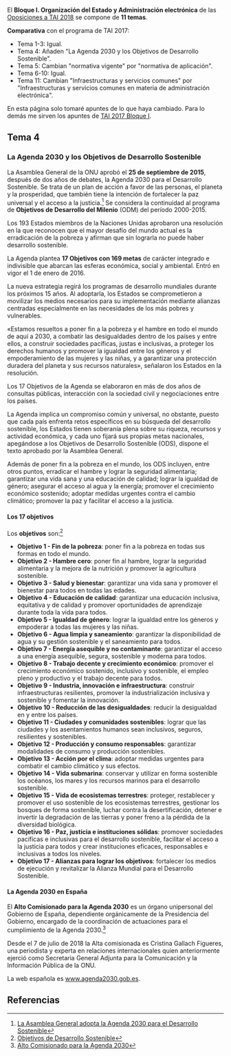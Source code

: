 {{headernoindex|1=TAI 2018. Bloque I. Organización del Estado y Administración electrónica}}

El '''Bloque I. Organización del Estado y Administración electrónica''' de las [[oposiciones|Oposiciones a TAI 2018]] se compone de '''11 temas'''.

'''Comparativa''' con el programa de TAI 2017:

* Tema 1-3: Igual.
* Tema 4: Añaden "La Agenda 2030 y los Objetivos de Desarrollo Sostenible".
* Tema 5: Cambian "normativa vigente" por "normativa de aplicación".
* Tema 6-10: Igual.
* Tema 11: Cambian "Infraestructuras y servicios comunes" por "Infraestructuras y servicios comunes en materia de administración electrónica".

En esta página solo tomaré apuntes de lo que haya cambiado. Para lo demás me sirven los apuntes de [[tai2017-bloque1|TAI 2017 Bloque I]].

== Tema 4 ==

{{recuadro|1='''Tema 4.''' El Gobierno Abierto. Concepto y principios informadores. La Ley 19/2013, de 9 de diciembre, de transparencia, acceso a la información pública y buen gobierno. El Consejo de Transparencia y Buen Gobierno: funciones. '''La Agenda 2030 y los Objetivos de Desarrollo Sostenible'''.}}

=== La Agenda 2030 y los Objetivos de Desarrollo Sostenible ===

La Asamblea General de la ONU aprobó el '''25 de septiembre de 2015''', después de dos años de debates, la Agenda 2030 para el Desarrollo Sostenible. Se trata de un plan de acción a favor de las personas, el planeta y la prosperidad, que también tiene la intención de fortalecer la paz universal y el acceso a la justicia.<ref>[https://www.un.org/sustainabledevelopment/es/2015/09/la-asamblea-general-adopta-la-agenda-2030-para-el-desarrollo-sostenible/ La Asamblea General adopta la Agenda 2030 para el Desarrollo Sostenible]</ref> Se considera la continuidad al programa de '''Objetivos de Desarrollo del Milenio''' (ODM) del período 2000-2015.

Los 193 Estados miembros de la Naciones Unidas aprobaron una resolución en la que reconocen que el mayor desafío del mundo actual es la erradicación de la pobreza y afirman que sin lograrla no puede haber desarrollo sostenible.

La Agenda plantea '''17 Objetivos con 169 metas''' de carácter integrado e indivisible que abarcan las esferas económica, social y ambiental. Entró en vigor el 1 de enero de 2016.

La nueva estrategia regirá los programas de desarrollo mundiales durante los próximos 15 años. Al adoptarla, los Estados se comprometieron a movilizar los medios necesarios para su implementación mediante alianzas centradas especialmente en las necesidades de los más pobres y vulnerables.

«Estamos resueltos a poner fin a la pobreza y el hambre en todo el mundo de aquí a 2030, a combatir las desigualdades dentro de los países y entre ellos, a construir sociedades pacíficas, justas e inclusivas, a proteger los derechos humanos y promover la igualdad entre los géneros y el empoderamiento de las mujeres y las niñas, y a garantizar una protección duradera del planeta y sus recursos naturales», señalaron los Estados en la resolución.

Los 17 Objetivos de la Agenda se elaboraron en más de dos años de consultas públicas, interacción con la sociedad civil y negociaciones entre los países.

La Agenda implica un compromiso común y universal, no obstante, puesto que cada país enfrenta retos específicos en su búsqueda del desarrollo sostenible, los Estados tienen soberanía plena sobre su riqueza, recursos y actividad económica, y cada uno fijará sus propias metas nacionales, apegándose a los Objetivos de Desarrollo Sostenible (ODS), dispone el texto aprobado por la Asamblea General.

Además de poner fin a la pobreza en el mundo, los ODS incluyen, entre otros puntos, erradicar el hambre y lograr la seguridad alimentaria; garantizar una vida sana y una educación de calidad; lograr la igualdad de género; asegurar el acceso al agua y la energía; promover el crecimiento económico sostenido; adoptar medidas urgentes contra el cambio climático; promover la paz y facilitar el acceso a la justicia.

==== Los 17 objetivos ====

Los '''objetivos''' son:<ref>[https://es.wikipedia.org/wiki/Objetivos_de_Desarrollo_Sostenible Objetivos de Desarrollo Sostenible]</ref>

* '''Objetivo 1 - Fin de la pobreza''': poner fin a la pobreza en todas sus formas en todo el mundo.
* '''Objetivo 2 - Hambre cero''': poner fin al hambre, lograr la seguridad alimentaria y la mejora de la nutrición y promover la agricultura sostenible.
* '''Objetivo 3 - Salud y bienestar''': garantizar una vida sana y promover el bienestar para todos en todas las edades.
* '''Objetivo 4 - Educación de calidad''': garantizar una educación inclusiva, equitativa y de calidad y promover oportunidades de aprendizaje durante toda la vida para todos.
* '''Objetivo 5 - Igualdad de género''': lograr la igualdad entre los géneros y empoderar a todas las mujeres y las niñas.
* '''Objetivo 6 - Agua limpia y saneamiento''': garantizar la disponibilidad de agua y su gestión sostenible y el saneamiento para todos.
* '''Objetivo 7 - Energía asequible y no contaminante''': garantizar el acceso a una energía asequible, segura, sostenible y moderna para todos.
* '''Objetivo 8 - Trabajo decente y crecimiento económico''': promover el crecimiento económico sostenido, inclusivo y sostenible, el empleo pleno y productivo y el trabajo decente para todos.
* '''Objetivo 9 - Industria, innovación e infraestructura''': construir infraestructuras resilientes, promover la industrialización inclusiva y sostenible y fomentar la innovación.
* '''Objetivo 10 - Reducción de las desigualdades''': reducir la desigualdad en y entre los países.
* '''Objetivo 11 - Ciudades y comunidades sostenibles''': lograr que las ciudades y los asentamientos humanos sean inclusivos, seguros, resilientes y sostenibles.
* '''Objetivo 12 - Producción y consumo responsables''': garantizar modalidades de consumo y producción sostenibles.
* '''Objetivo 13 - Acción por el clima''': adoptar medidas urgentes para combatir el cambio climático y sus efectos.
* '''Objetivo 14 - Vida submarina''': conservar y utilizar en forma sostenible los océanos, los mares y los recursos marinos para el desarrollo sostenible.
* '''Objetivo 15 - Vida de ecosistemas terrestres''': proteger, restablecer y promover el uso sostenible de los ecosistemas terrestres, gestionar los bosques de forma sostenible, luchar contra la desertificación, detener e invertir la degradación de las tierras y poner freno a la pérdida de la diversidad biológica.
* '''Objetivo 16 - Paz, justicia e instituciones sólidas''': promover sociedades pacíficas e inclusivas para el desarrollo sostenible, facilitar el acceso a la justicia para todos y crear instituciones eficaces, responsables e inclusivas a todos los niveles.
* '''Objetivo 17 - Alianzas para lograr los objetivos''': fortalecer los medios de ejecución y revitalizar la Alianza Mundial para el Desarrollo Sostenible.

==== La Agenda 2030 en España ====

El '''Alto Comisionado para la Agenda 2030''' es un órgano unipersonal del Gobierno de España, dependiente orgánicamente de la Presidencia del Gobierno, encargado de la coordinación de actuaciones para el cumplimiento de la Agenda 2030.<ref>[https://es.wikipedia.org/wiki/Alto_Comisionado_para_la_Agenda_2030 Alto Comisionado para la Agenda 2030]</ref>

Desde el 7 de julio de 2018 la Alta comisionada es Cristina Gallach Figueres, una periodista y experta en relaciones internacionales quien anteriormente ejerció como Secretaria General Adjunta para la Comunicación y la Información Pública de la ONU. 

La web española es [https://www.agenda2030.gob.es www.agenda2030.gob.es].

== Referencias ==
{{reflist}}
{{reflist-end}}

{{oposiciones}}
{{footer}}
